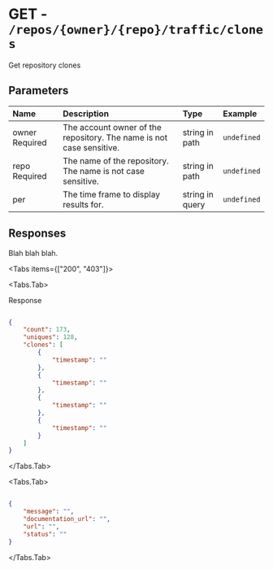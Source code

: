 
# GET - `/repos/{owner}/{repo}/traffic/clones`

Get repository clones

## Parameters

| Name | Description | Type | Example |
| :---- | :---- | :---- | :---- |
| owner <span class="bg-blue-100 text-blue-800 text-xs font-medium me-2 px-2.5 py-0.5 rounded dark:bg-blue-900 dark:text-blue-300">Required</span> | The account owner of the repository. The name is not case sensitive. | string in path | `undefined` |
| repo <span class="bg-blue-100 text-blue-800 text-xs font-medium me-2 px-2.5 py-0.5 rounded dark:bg-blue-900 dark:text-blue-300">Required</span> | The name of the repository. The name is not case sensitive. | string in path | `undefined` |
| per  | The time frame to display results for. | string in query | `undefined` |

## Responses

Blah blah blah.

<Tabs items={["200", "403"]}>

<Tabs.Tab>

Response

```json

{
    "count": 173,
    "uniques": 128,
    "clones": [
        {
            "timestamp": ""
        },
        {
            "timestamp": ""
        },
        {
            "timestamp": ""
        },
        {
            "timestamp": ""
        }
    ]
}

```

</Tabs.Tab>

<Tabs.Tab>



```json

{
    "message": "",
    "documentation_url": "",
    "url": "",
    "status": ""
}

```

</Tabs.Tab>

</Tabs>